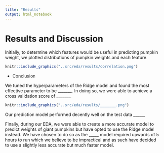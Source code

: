 ```yaml
---
title: "Results"
output: html_notebook
---
```

# Results and Discussion

Initially, to determine which features would be useful in predicting pumpkin
weight, we plotted distributions of pumpkin weights and each feature.

```r
knitr::include_graphics("..src/eda/results/correlation.png")
```

- Conclusion

We tuned the hyperparameters of the Ridge model and found the most effective
parameter to be _______. In doing so, we were able to achieve a cross validation
score of _______.

```r
knitr::include_graphics("..src/eda/results/_______.png")
```

Our prediction model performed decently well on the test data ______

Finally, during our EDA, we were able to create a more accurate model to
predict weights of giant pumpkins but have opted to use the Ridge model instead. 
We have chosen to do so as the _____ model required upwards of 5 hours to run 
which we believe to be impractical and as such have decided to use a slightly less
accurate but much faster model.